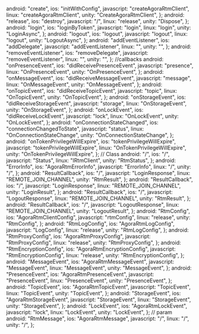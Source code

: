   android: "create",
  ios: "initWithConfig",
  javascript: "createAgoraRtmClient",
  linux: "createAgoraRtmClient",
  unity: "CreateAgoraRtmClient",
};
  android: "release",
  ios: "destroy",
  javascript: "/",
  linux: "release",
  unity: "Dispose",
};
  android: "login",
  ios: "loginByToken",
  javascript: "login",
  linux: "login",
  unity: "LoginAsync",
};
  android: "logout",
  ios: "logout",
  javascript: "logout",
  linux: "logout",
  unity: "LogoutAsync",
};
  android: "addEventListener",
  ios: "addDelegate",
  javascript: "addEventListener",
  linux: "",
  unity: "",
};
  android: "removeEventListener",
  ios: "removeDelegate",
  javascript: "removeEventListener",
  linux: "",
  unity: "",
};
//callbacks
  android: "onPresenceEvent",
  ios: "didReceivePresenceEvent",
  javascript: "presence",
  linux: "OnPresenceEvent",
  unity: "OnPresenceEvent",
};
  android: "onMessageEvent",
  ios: "didReceiveMessageEvent",
  javascript: "message",
  linux: "OnMessageEvent",
  unity: "OnMessageEvent",
};
  android: "onTopicEvent",
  ios: "didReceiveTopicEvent",
  javascript: "topic",
  linux: "OnTopicEvent",
  unity: "OnTopicEvent",
};
  android: "onStorageEvent",
  ios: "didReceiveStorageEvent",
  javascript: "storage",
  linux: "OnStorageEvent",
  unity: "OnStorageEvent",
};
  android: "onLockEvent",
  ios: "didReceiveLockEvent",
  javascript: "lock",
  linux: "OnLockEvent",
  unity: "OnLockEvent",
};
  android: "onConnectionStateChanged",
  ios: "connectionChangedToState",
  javascript: "status",
  linux: "OnConnectionStateChange",
  unity: "OnConnectionStateChange",
};
  android: "onTokenPrivilegeWillExpire",
  ios: "tokenPrivilegeWillExpire",
  javascript: "tokenPrivilegeWillExpire",
  linux: "OnTokenPrivilegeWillExpire",
  unity: "OnTokenPrivilegeWillExpire",
};
// Class
  android: "/",
  ios: "/",
  javascript: "Status",
  linux: "IRtmClient",
  unity: "RtmStatus",
};
  android: "ErrorInfo",
  ios: "AgoraRtmErrorInfo",
  javascript: "ErrorInfo",
  linux: "/",
  unity: "/",
};
  android: "ResultCallback",
  ios: "/",
  javascript: "LoginResponse",
  linux: "REMOTE_JOIN_CHANNEL",
  unity: "RtmResult<LoginResult>",
};
  android: "ResultCallback",
  ios: "/",
  javascript: "LoginResponse",
  linux: "REMOTE_JOIN_CHANNEL",
  unity: "LoginResult",
};
  android: "ResultCallback",
  ios: "/",
  javascript: "LogoutResponse",
  linux: "REMOTE_JOIN_CHANNEL",
  unity: "RtmResult<LogoutResult>",
};
  android: "ResultCallback",
  ios: "/",
  javascript: "LogoutResponse",
  linux: "REMOTE_JOIN_CHANNEL",
  unity: "LogoutResult",
};
  android: "RtmConfig",
  ios: "AgoraRtmClientConfig",
  javascript: "rtmConfig",
  linux: "release",
  unity: "RtmConfig",
};
  android: "RtmLogConfig",
  ios: "AgoraRtmLogConfig",
  javascript: "LogConfig",
  linux: "release",
  unity: "RtmLogConfig",
};
  android: "RtmProxyConfig",
  ios: "AgoraRtmProxyConfig",
  javascript: "RtmProxyConfig",
  linux: "release",
  unity: "RtmProxyConfig",
};
  android: "RtmEncryptionConfig",
  ios: "AgoraRtmEncryptionConfig",
  javascript: "RtmEncryptionConfig",
  linux: "release",
  unity: "RtmEncryptionConfig",
};
  android: "MessageEvent",
  ios: "AgoraRtmMessageEvent",
  javascript: "MessageEvent",
  linux: "MessageEvent",
  unity: "MessageEvent",
};
  android: "PresenceEvent",
  ios: "AgoraRtmPresenceEvent",
  javascript: "PresenceEvent",
  linux: "PresenceEvent",
  unity: "PresenceEvent",
};
  android: "TopicEvent",
  ios: "AgoraRtmTopicEvent",
  javascript: "TopicEvent",
  linux: "TopicEvent",
  unity: "TopicEvent",
};
  android: "StorageEvent",
  ios: "AgoraRtmStorageEvent",
  javascript: "StorageEvent",
  linux: "StorageEvent",
  unity: "StorageEvent",
};
  android: "LockEvent",
  ios: "AgoraRtmLockEvent",
  javascript: "lock",
  linux: "LockEvent",
  unity: "LockEvent",
};
// param
  android: "RtmMessage",
  ios: "AgoraRtmMessage",
  javascript: "/",
  linux: "/",
  unity: "/",
};